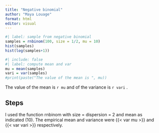 ```yaml
---
title: "Negative binomial"
author: "Maya Louage"
format: html
editor: visual
---
```


```r
#| label: sample from negative binomial
samples = rnbinom(100, size = 1/2, mu = 10)
hist(samples)
hist(log(samples+1))
```

```r
#| include: false
#| label: compute mean and var
mu = mean(samples)
vari = var(samples)
#print(paste("The value of the mean is ", mu))

```

The value of the mean is `r mu` and of the variance is `r vari` .

## Steps

I used the function rnbinom with size = dispersion = 2 and mean as indicated (10). The empirical mean and variance were {{< var mu >}} and {{< var vari >}} respectively.
